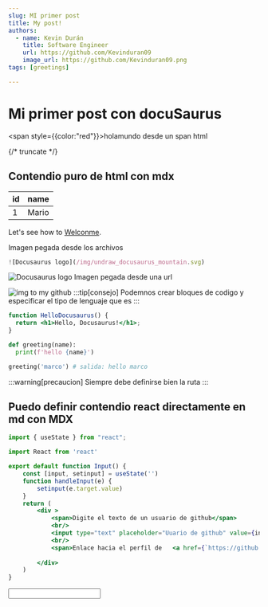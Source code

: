 ```yaml
---
slug: MI primer post
title: My post!
authors:
  - name: Kevin Durán
    title: Software Engineer
    url: https://github.com/Kevinduran09
    image_url: https://github.com/Kevinduran09.png
tags: [greetings]

---
```


# Mi primer post con docuSaurus


<span style={{color:"red"}}>holamundo desde un span html</span>

{/* truncate */}
## Contendio puro de html con mdx
<table>
  <thead>
      <th>
        id
      </th>
      <th>
        name
      </th>
</thead>
<tbody>
  <tr>
    <td>
      1
    </td>
    <td>
      Mario
    </td>
  </tr>
</tbody>
</table>


Let's see how to [Welconme](./2021-08-26-welcome/index.md).

Imagen pegada desde los archivos
```js
![Docusaurus logo](/img/undraw_docusaurus_mountain.svg)
```
![Docusaurus logo](/img/undraw_docusaurus_mountain.svg)
Imagen pegada desde una url

![img to my github](https://github.com/Kevinduran09.png)
:::tip[consejo]
Podemnos crear bloques de codigo y especificar el tipo de lenguaje que es
:::
```jsx title="src/components/HelloDocusaurus.js"
function HelloDocusaurus() {
  return <h1>Hello, Docusaurus!</h1>;
}
```
```python 
def greeting(name):
  print(f'hello {name}')

greeting('marco') # salida: hello marco
```

:::warning[precaucion]
Siempre debe definirse bien la ruta
:::

## Puedo definir contendio react directamente en md con MDX

```jsx title="site/src/components/Input.jsx"
import { useState } from "react";

import React from 'react'

export default function Input() {
    const [input, setinput] = useState('')
    function handleInput(e) {
        setinput(e.target.value)
    }
    return (
        <div >
            <span>Digite el texto de un usuario de github</span>
            <br/>
            <input type="text" placeholder="Uuario de github" value={input} onChange={handleInput} />
            <br/>
            <span>Enlace hacia el perfil de   <a href={`https://github.com/${input}`} target='_blank' style={{ marginLeft: '5px' }}>{input}</a></span>
          
        </div>
    )
}

```

<Input/>

